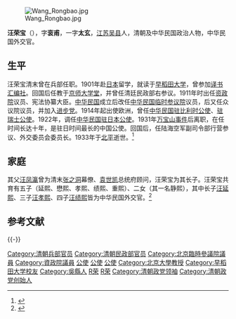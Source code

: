 [[File:Wang_Rongbao.jpg|thumb]]

'''汪荣宝'''（{{bd|1878年||1933年|6月|catIdx=Wang汪}}），字'''衮甫'''，一字'''太玄'''，[[江苏|江苏]][[吴县|吴县]]人，清朝及中华民国政治人物，中华民国外交官。

==生平==
汪荣宝清末曾在兵部任职。1901年赴[[日本|日本]]留学，就读于[[早稻田大学|早稻田大学]]，曾参加[[译书汇编社|译书汇编社]]。回国后任教于[[京师大学堂|京师大学堂]]，并曾任清廷民政部右参议。1911年时出任[[资政院|资政院]]议员、宪法协纂大臣。[[中华民国|中华民国]]成立后改任[[中华民国临时参议院|中华民国临时参议院]]议员，后又任众议院议员，并加入[[进步党|进步党]]。1914年起出使欧洲，曾任[[中国驻比利时大使列表|中华民国驻比利时公使]]、[[中国驻瑞士大使列表|驻瑞士公使]]。1922年，调任[[中国驻日本大使列表|中华民国驻日本公使]]。1931年[[万宝山事件|万宝山事件]]后离职，在任时间长达十年，是驻日时间最长的中国公使。回国后，任陆海空军副司令部行营参议、外交委员会委员长。1933年于[[北平|北平]]逝世。<ref name="kmt">{{cite book|title=《中国国民党百年人物全书》|publisher=团结出版社|year=2005}}</ref>

==家庭==
其父[[汪凤瀛|汪凤瀛]]曾为清末[[张之洞|张之洞]]幕僚、[[袁世凯|袁世凯]]总统府顾问，汪荣宝为其长子。汪荣宝共育有五子（延熙、懋熙、孝熙、绩熙、重熙）、二女（其一名静熙），其中长子[[汪延熙|汪延熙]]、三子[[汪孝熙|汪孝熙]]、四子[[汪绩熙|汪绩熙]]皆为中华民国外交官。<ref>{{cite web|url=http://www.dfzb.suzhou.gov.cn/zsbl/248027.htm|title=由徽商迁吴定居的苏州汪氏|publisher=苏州市地方志|deadurl=yes|archiveurl=https://web.archive.org/web/20100221033357/http://www.dfzb.suzhou.gov.cn/zsbl/248027.htm|archivedate=2010-02-21}}</ref>

== 参考文献 ==
{{reflist}}
{{-}}
{{清朝欽命憲政編查館職官|state=collapsed}}
{{資政院議員|state=collapsed}}

{{DEFAULTSORT:Wang汪}}
[[Category:清朝兵部官员|Category:清朝兵部官员]]
[[Category:清朝民政部官员|Category:清朝民政部官员]]
[[Category:北京臨時參議院議員|Category:北京臨時參議院議員]]
[[Category:資政院議員|Category:資政院議員]]
[[Category:中華民國駐比利時公使|公使]]
[[Category:中華民國駐瑞士公使|公使]]
[[Category:中華民國駐日本公使|公使]]
[[Category:北京大學教授|Category:北京大學教授]]
[[Category:早稻田大学校友|Category:早稻田大学校友]]
[[Category:吳縣人|Category:吳縣人]]
[[Category:元和汪氏|R荣]]
[[Category:汪姓|R荣]]
[[Category:清朝政党领袖|Category:清朝政党领袖]]
[[Category:清朝政党创始人|Category:清朝政党创始人]]